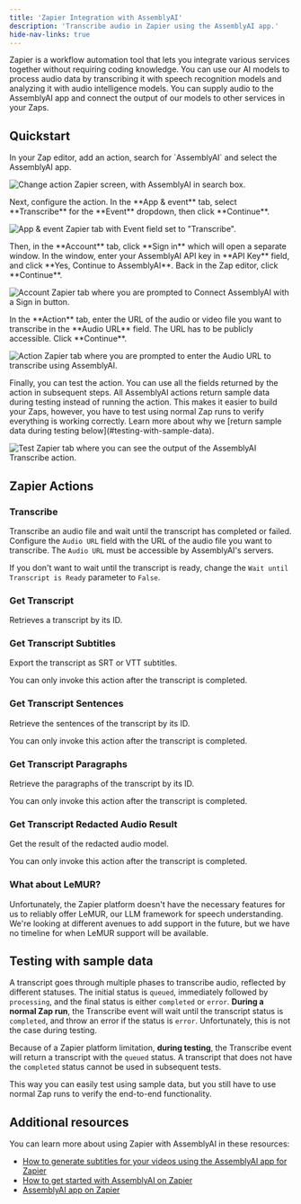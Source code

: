 ```yaml
---
title: 'Zapier Integration with AssemblyAI'
description: 'Transcribe audio in Zapier using the AssemblyAI app.'
hide-nav-links: true
---
```






Zapier is a workflow automation tool that lets you integrate various services together without requiring coding knowledge.
You can use our AI models to process audio data by transcribing it with speech recognition models and analyzing it with audio intelligence models.
You can supply audio to the AssemblyAI app and connect the output of our models to other services in your Zaps.




## Quickstart

<Steps>
<Step>
In your Zap editor, add an action, search for `AssemblyAI` and select the AssemblyAI app.

![Change action Zapier screen, with AssemblyAI in search box.](../../assets/img/integrations/zapier/1-change-action.png)

</Step>

<Step>
Next, configure the action.
In the **App & event** tab, select **Transcribe** for the **Event** dropdown, then click **Continue**.

![App & event Zapier tab with Event field set to "Transcribe".](../../assets/img/integrations/zapier/2-app-event.png)

</Step>

<Step>
Then, in the **Account** tab, click **Sign in** which will open a separate window.
In the window, enter your AssemblyAI API key in **API Key** field, and click **Yes, Continue to AssemblyAI**.
Back in the Zap editor, click **Continue**.

![Account Zapier tab where you are prompted to Connect AssemblyAI with a Sign in button.](../../assets/img/integrations/zapier/3-account.png)

</Step>

<Step>
In the **Action** tab, enter the URL of the audio or video file you want to transcribe in the **Audio URL** field.
The URL has to be publicly accessible. Click **Continue**.

![Action Zapier tab where you are prompted to enter the Audio URL to transcribe using AssemblyAI.](../../assets/img/integrations/zapier/4-action.png)

</Step>

<Step>
Finally, you can test the action. You can use all the fields returned by the action in subsequent steps.

<Note>
All AssemblyAI actions return sample data during testing instead of running the action.
This makes it easier to build your Zaps, however, you have to test using normal Zap runs to verify everything is working correctly.
Learn more about why we [return sample data during testing below](#testing-with-sample-data).
</Note>

![Test Zapier tab where you can see the output of the AssemblyAI Transcribe action.](../../assets/img/integrations/zapier/5-test.png)

</Step>
</Steps>




## Zapier Actions

### Transcribe

Transcribe an audio file and wait until the transcript has completed or failed.
Configure the `Audio URL` field with the URL of the audio file you want to transcribe.
The `Audio URL` must be accessible by AssemblyAI's servers.

If you don't want to wait until the transcript is ready, change the `Wait until Transcript is Ready` parameter to `False`.

### Get Transcript

Retrieves a transcript by its ID.

### Get Transcript Subtitles

Export the transcript as SRT or VTT subtitles.

<Note>
You can only invoke this action after the transcript is completed.
</Note>

### Get Transcript Sentences

Retrieve the sentences of the transcript by its ID.

<Note>
You can only invoke this action after the transcript is completed.
</Note>

### Get Transcript Paragraphs

Retrieve the paragraphs of the transcript by its ID.

<Note>
You can only invoke this action after the transcript is completed.
</Note>

### Get Transcript Redacted Audio Result

Get the result of the redacted audio model.

<Note>
You can only invoke this action after the transcript is completed.
</Note>

### What about LeMUR?

Unfortunately, the Zapier platform doesn't have the necessary features for us to reliably offer LeMUR, our LLM framework for speech understanding.
We're looking at different avenues to add support in the future, but we have no timeline for when LeMUR support will be available.




## Testing with sample data

A transcript goes through multiple phases to transcribe audio, reflected by different statuses.
The initial status is `queued`, immediately followed by `processing`, and the final status is either `completed` or `error`.
**During a normal Zap run**, the Transcribe event will wait until the transcript status is `completed`, and throw an error if the status is `error`.
Unfortunately, this is not the case during testing.


Because of a Zapier platform limitation, **during testing**, the Transcribe event will return a transcript with the `queued` status.
A transcript that does not have the `completed` status cannot be used in subsequent tests.

This way you can easily test using sample data, but you still have to use normal Zap runs to verify the end-to-end functionality.




## Additional resources

You can learn more about using Zapier with AssemblyAI in these resources:

- [How to generate subtitles for your videos using the AssemblyAI app for Zapier](https://www.assemblyai.com/blog/generate-subtitles-with-zapier)
- [How to get started with AssemblyAI on Zapier](https://help.zapier.com/hc/en-us/articles/16411509681933-How-to-get-started-with-AssemblyAI-on-Zapier)
- [AssemblyAI app on Zapier](https://zapier.com/apps/assemblyai/integrations)



